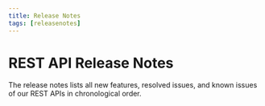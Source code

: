 ```yaml
---
title: Release Notes
tags: [releasenotes]
---
```



# REST API Release Notes

The release notes lists all new features, resolved issues, and known issues of our REST APIs in chronological order.

<ReleaseNotesGenerator noteKey="rest-api" />
